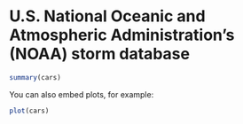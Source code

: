 U.S. National Oceanic and Atmospheric Administration's (NOAA) storm database
========================================================

```r
summary(cars)
```

You can also embed plots, for example:

```r
plot(cars)
```

